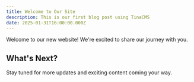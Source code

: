 ```yaml
---
title: Welcome to Our Site
description: This is our first blog post using TinaCMS
date: 2025-01-31T16:00:00.000Z
---
```


Welcome to our new website! We're excited to share our journey with you.

## What's Next?

Stay tuned for more updates and exciting content coming your way.
